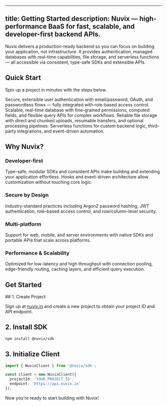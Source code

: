 ---
title: Getting Started
description: Nuvix — high-performance BaaS for fast, scalable, and developer-first backend APIs.
------------------------------------------------------------------------------------------------

Nuvix delivers a production-ready backend so you can focus on building your application, not infrastructure. It provides authentication, managed databases with real-time capabilities, file storage, and serverless functions — all accessible via consistent, type-safe SDKs and extensible APIs.

## Quick Start

Spin up a project in minutes with the steps below.

<CardGroup cols={2}>
<Card title="Authentication" href="/products/auth" icon="shield">
    Secure, extensible user authentication with email/password, OAuth, and passwordless flows — fully integrated with role-based access control.
</Card>
<Card title="Database" href="/products/database" icon="database">
    Scalable, real-time database with fine-grained permissions, computed fields, and flexible query APIs for complex workflows.
</Card>
<Card title="Storage" href="/products/storage" icon="folder">
    Reliable file storage with direct and chunked uploads, resumable transfers, and optional processing pipelines.
</Card>
<Card title="Functions" href="/products/functions" icon="code">
    Serverless functions for custom backend logic, third-party integrations, and event-driven automation.
</Card>
</CardGroup>

## Why Nuvix?

### Developer-first

Type-safe, modular SDKs and consistent APIs make building and extending your application effortless. Hooks and event-driven architecture allow customization without touching core logic.

### Secure by Design

Industry-standard practices including Argon2 password hashing, JWT authentication, role-based access control, and row/column-level security.

### Multi-platform

Support for web, mobile, and server environments with native SDKs and portable APIs that scale across platforms.

### Performance & Scalability

Optimized for low-latency and high throughput with connection pooling, edge-friendly routing, caching layers, and efficient query execution.

## Get Started

<Steps>
## 1. Create Project

Sign up at [nuvix.in](https://www.nuvix.in) and create a new project to obtain your project ID and API endpoint.

## 2. Install SDK

```bash
npm install @nuvix/sdk
```

## 3. Initialize Client

```ts
import { NuvixClient } from '@nuvix/sdk';

const client = new NuvixClient({
  projectId: 'YOUR_PROJECT_ID',
  endpoint: 'https://api.nuvix.in'
});
```

Now you’re ready to start building with Nuvix!
</Steps>
